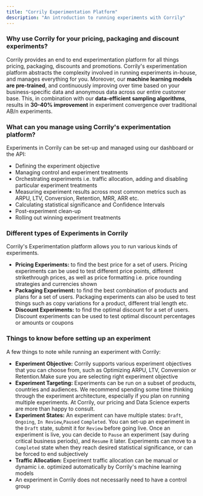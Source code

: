 ```yaml
---
title: "Corrily Experimentation Platform"
description: "An introduction to running experiments with Corrily"
---
```


<h3> Why use Corrily for your pricing, packaging and discount experiments?</h3>

Corrily provides an end to end experimentation platform for all things pricing, packaging,  discounts and promotions.
Corrily's experimentation platform abstracts the complexity involved in running experiments in-house, and manages
everything for you. Moreover, our **machine learning models are pre-trained**, and continuously improving over time based
on your business-specific data and anonymous data across our entire customer base. This, in combination with our
**data-efficient sampling algorithms**, results in **30-40% improvement** in experiment convergence over traditional AB/n
experiments.

<h3> What can you manage using Corrily's experimentation platform? </h3>

Experiments in Corrily can be set-up and managed using our dashboard or the API:

* Defining the experiment objective
* Managing control and experiment treatments
* Orchestrating experiments i.e. traffic allocation, adding and disabling particular experiment treatments
* Measuring experiment results across most common metrics such as ARPU, LTV, Conversion, Retention, MRR, ARR etc.
* Calculating statistical significance and Confidence Intervals
* Post-experiment clean-up
* Rolling out winning experiment treatments

<h3> Different types of Experiments in Corrily </h3>

Corrily's Experimentation platform allows you to run various kinds of experiments.

* **Pricing Experiments:** to find the best price for a set of users. Pricing experiments can be used to test different price
points, different strikethrough prices, as well as price formatting i.e. price rounding strategies and currencies shown
* **Packaging Experiment:** to find the best combination of products and plans for a set of users. Packaging experiments
can also be used to test things such as copy variations for a product, different trial length etc.
* **Discount Experiments:** to find the optimal discount for a set of users. Discount experiments can be used to test optimal
discount percentages or amounts  or coupons

<h3> Things to know before setting up an experiment </h3>

A few things to note while running an experiment with Corrily:
* **Experiment Objective:** Corrily supports various experiment objectives that you can choose from, such as
Optimizing ARPU, LTV, Conversion or Retention.Make sure you are selecting right experiment objective
* **Experiment Targeting:** Experiments can be run on a subset of products, countries and audiences. We recommend spending
some time thinking through the experiment architecture, especially if you plan on running multiple experiments. At Corrily, our
pricing and Data Science experts are more than happy to consult.
* **Experiment States:** An experiment can have multiple states: `Draft`, `Ongoing`, `In Review`,`Paused` `Completed`. You can
set-up an experiment in the `Draft` state, submit it for `Review` before going live. Once an experiment is live, you can decide
to `Pause` an experiment (say during critical business periods), and `Resume` it later. Experiments can move to a `Completed`
state when they reach desired statistical significance, or can be forced to end subjectively
* **Traffic Allocation:** Experiment traffic allocation can be manual or dynamic i.e. optimized automatically by Corrily's machine
learning models
* An experiment in Corrily does not necessarily need to have a control group